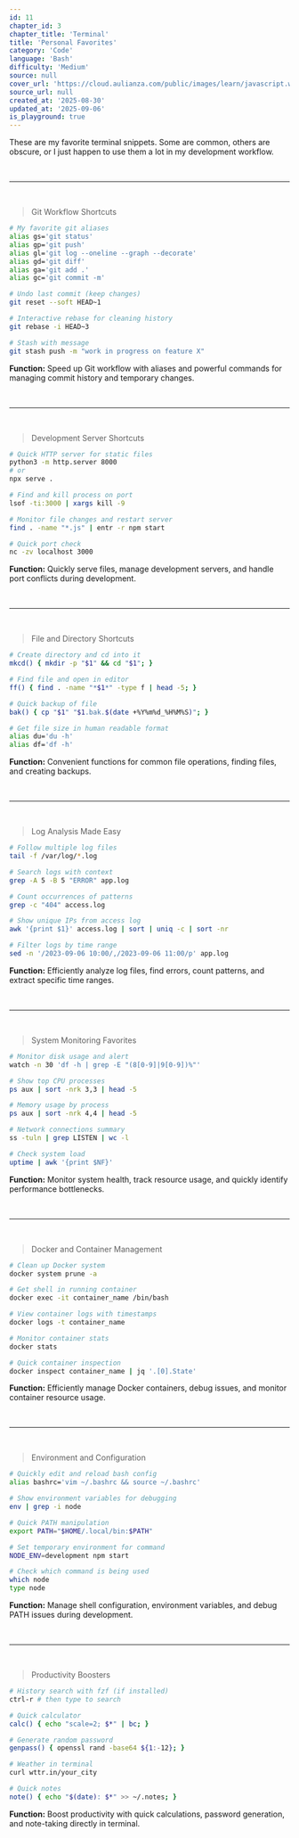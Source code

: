 ```yaml
---
id: 11
chapter_id: 3
chapter_title: 'Terminal'
title: 'Personal Favorites'
category: 'Code'
language: 'Bash'
difficulty: 'Medium'
source: null
cover_url: 'https://cloud.aulianza.com/public/images/learn/javascript.webp'
source_url: null
created_at: '2025-08-30'
updated_at: '2025-09-06'
is_playground: true
---
```


These are my favorite terminal snippets. Some are common, others are obscure, or I just happen to use them a lot in my development workflow.

<br/>

---

<br/>

> Git Workflow Shortcuts
```bash
# My favorite git aliases
alias gs='git status'
alias gp='git push'
alias gl='git log --oneline --graph --decorate'
alias gd='git diff'
alias ga='git add .'
alias gc='git commit -m'

# Undo last commit (keep changes)
git reset --soft HEAD~1

# Interactive rebase for cleaning history
git rebase -i HEAD~3

# Stash with message
git stash push -m "work in progress on feature X"
```
**Function:** Speed up Git workflow with aliases and powerful commands for managing commit history and temporary changes.

<br/>

---

<br/>

> Development Server Shortcuts
```bash
# Quick HTTP server for static files
python3 -m http.server 8000
# or
npx serve .

# Find and kill process on port
lsof -ti:3000 | xargs kill -9

# Monitor file changes and restart server
find . -name "*.js" | entr -r npm start

# Quick port check
nc -zv localhost 3000
```
**Function:** Quickly serve files, manage development servers, and handle port conflicts during development.

<br/>

---

<br/>

> File and Directory Shortcuts
```bash
# Create directory and cd into it
mkcd() { mkdir -p "$1" && cd "$1"; }

# Find file and open in editor
ff() { find . -name "*$1*" -type f | head -5; }

# Quick backup of file
bak() { cp "$1" "$1.bak.$(date +%Y%m%d_%H%M%S)"; }

# Get file size in human readable format
alias du='du -h'
alias df='df -h'
```
**Function:** Convenient functions for common file operations, finding files, and creating backups.

<br/>

---

<br/>

> Log Analysis Made Easy
```bash
# Follow multiple log files
tail -f /var/log/*.log

# Search logs with context
grep -A 5 -B 5 "ERROR" app.log

# Count occurrences of patterns
grep -c "404" access.log

# Show unique IPs from access log
awk '{print $1}' access.log | sort | uniq -c | sort -nr

# Filter logs by time range
sed -n '/2023-09-06 10:00/,/2023-09-06 11:00/p' app.log
```
**Function:** Efficiently analyze log files, find errors, count patterns, and extract specific time ranges.

<br/>

---

<br/>

> System Monitoring Favorites
```bash
# Monitor disk usage and alert
watch -n 30 'df -h | grep -E "(8[0-9]|9[0-9])%"'

# Show top CPU processes
ps aux | sort -nrk 3,3 | head -5

# Memory usage by process
ps aux | sort -nrk 4,4 | head -5

# Network connections summary
ss -tuln | grep LISTEN | wc -l

# Check system load
uptime | awk '{print $NF}'
```
**Function:** Monitor system health, track resource usage, and quickly identify performance bottlenecks.

<br/>

---

<br/>

> Docker and Container Management
```bash
# Clean up Docker system
docker system prune -a

# Get shell in running container
docker exec -it container_name /bin/bash

# View container logs with timestamps
docker logs -t container_name

# Monitor container stats
docker stats

# Quick container inspection
docker inspect container_name | jq '.[0].State'
```
**Function:** Efficiently manage Docker containers, debug issues, and monitor container resource usage.

<br/>

---

<br/>

> Environment and Configuration
```bash
# Quickly edit and reload bash config
alias bashrc='vim ~/.bashrc && source ~/.bashrc'

# Show environment variables for debugging
env | grep -i node

# Quick PATH manipulation
export PATH="$HOME/.local/bin:$PATH"

# Set temporary environment for command
NODE_ENV=development npm start

# Check which command is being used
which node
type node
```
**Function:** Manage shell configuration, environment variables, and debug PATH issues during development.

<br/>

---

<br/>

> Productivity Boosters
```bash
# History search with fzf (if installed)
ctrl-r # then type to search

# Quick calculator
calc() { echo "scale=2; $*" | bc; }

# Generate random password
genpass() { openssl rand -base64 ${1:-12}; }

# Weather in terminal
curl wttr.in/your_city

# Quick notes
note() { echo "$(date): $*" >> ~/.notes; }
```
**Function:** Boost productivity with quick calculations, password generation, and note-taking directly in terminal.

<br/>